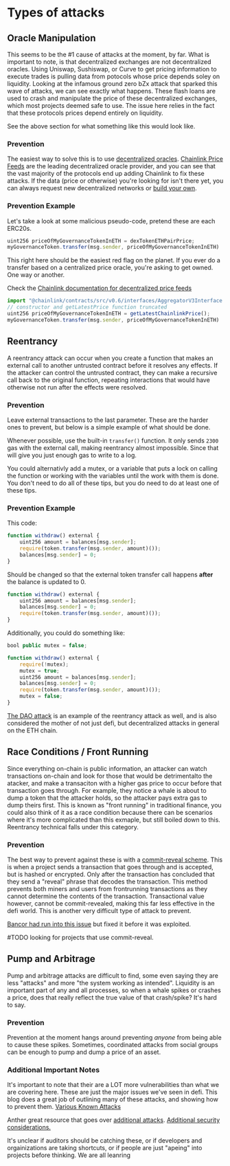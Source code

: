 # Types of attacks

## Oracle Manipulation

This seems to be the #1 cause of attacks at the moment, by far. What is important to note, is that decentralized exchanges are not decentralized oracles. Using Uniswap, Sushiswap, or Curve to get pricing information to execute trades is pulling data from potocols whose price depends soley on liquidity. Looking at the infamous ground zero bZx attack that sparked this wave of attacks, we can see exactly what happens. These flash loans are used to crash and manipulate the price of these decentralized exchanges, which most projects deemed safe to use. The issue here relies in the fact that these protocols prices depend entirely on liquidity.

See the above section for what something like this would look like.

### Prevention

The easiest way to solve this is to use [decentralized oracles](https://blog.chain.link/flash-loans-and-the-importance-of-tamper-proof-oracles/). [Chainlink Price Feeds](https://feeds.chain.link/) are the leading decentralized oracle provider, and you can see that the vast majority of the protocols end up adding Chainlink to fix these attacks. If the data (price or otherwise) you're looking for isn't there yet, you can always request new decentralized networks or [build your own](https://docs.chain.link/docs/make-a-http-get-request).

### Prevention Example

Let's take a look at some malicious pseudo-code, pretend these are each ERC20s.

```javascript
uint256 priceOfMyGovernanceTokenInETH = dexTokenETHPairPrice;
myGovernanceToken.transfer(msg.sender, priceOfMyGovernanceTokenInETH)
```

This right here should be the easiest red flag on the planet. If you ever do a transfer based on a centralized price oracle, you're asking to get owned. One way or another.

Check the [Chainlink documentation for decentralized price feeds](https://docs.chain.link/docs/get-the-latest-price)

```javascript
import "@chainlink/contracts/src/v0.6/interfaces/AggregatorV3Interface.sol";
// constructor and getLatestPrice function truncated
uint256 priceOfMyGovernanceTokenInETH = getLatestChainlinkPrice();
myGovernanceToken.transfer(msg.sender, priceOfMyGovernanceTokenInETH)
```

## Reentrancy

A reentrancy attack can occur when you create a function that makes an external call to another untrusted contract before it resolves any effects. If the attacker can control the untrusted contract, they can make a recursive call back to the original function, repeating interactions that would have otherwise not run after the effects were resolved.

### Prevention

Leave external transactions to the last parameter. These are the harder ones to prevent, but below is a simple example of what should be done.

Whenever possible, use the built-in `transfer()` function. It only sends `2300` gas with the external call, making reentrancy almost impossible. Since that will give you just enough gas to write to a log.

You could alternativly add a mutex, or a variable that puts a lock on calling the function or working with the variables until the work with them is done. You don't need to do all of these tips, but you do need to do at least one of these tips.

### Prevention Example

This code:

```javascript
function withdraw() external {
    uint256 amount = balances[msg.sender];
    require(token.transfer(msg.sender, amount)());
    balances[msg.sender] = 0;
}
```

Should be changed so that the external token transfer call happens **after** the balance is updated to 0.

```javascript
function withdraw() external {
    uint256 amount = balances[msg.sender];
    balances[msg.sender] = 0;
    require(token.transfer(msg.sender, amount)());
}
```

Additionally, you could do something like:

```javascript
bool public mutex = false;

function withdraw() external {
    require(!mutex);
    mutex = true;
    uint256 amount = balances[msg.sender];
    balances[msg.sender] = 0;
    require(token.transfer(msg.sender, amount)());
    mutex = false;
}
```

[The DAO attack](<https://en.wikipedia.org/wiki/The_DAO_(organization)>) is an example of the reentrancy attack as well, and is also considered the mother of not just defi, but decentralized attacks in general on the ETH chain.

## Race Conditions / Front Running

Since everything on-chain is public information, an attacker can watch transactions on-chain and look for those that would be detrimentalto the atacker, and make a transaciton with a higher gas price to occur before that transaction goes through. For example, they notice a whale is about to dump a token that the attacker holds, so the attacker pays extra gas to dump theirs first. This is known as "front running" in traditional finance, you could also think of it as a race condition because there can be scenarios where it's more complicated than this exmaple, but still boiled down to this.
Reentrancy technical falls under this category.

### Prevention

The best way to prevent against these is with a [commit-reveal scheme](https://en.wikipedia.org/wiki/Commitment_scheme). This is when a project sends a transaction that goes through and is accepted, but is hashed or encrypted. Only after the transaction has concluded that they send a "reveal" phrase that decodes the transaction. This method prevents both miners and users from frontrunning transactions as they cannot determine the contents of the transaction. Transactional value however, cannot be commit-revealed, making this far less effective in the defi world. This is another very difficult type of attack to prevent.

[Bancor had run into this issue](https://hackernoon.com/front-running-bancor-in-150-lines-of-python-with-ethereum-api-d5e2bfd0d798) but fixed it before it was exploited.

#TODO looking for projects that use commit-reveal.

## Pump and Arbitrage

Pump and arbitrage attacks are difficult to find, some even saying they are less "attacks" and more "the system working as intended". Liquidity is an important part of any and all processes, so when a whale spikes or crashes a price, does that really reflect the true value of that crash/spike? It's hard to say.

### Prevention

Prevention at the moment hangs around preventing _anyone_ from being able to cause these spikes. Sometimes, coordinated attacks from social groups can be enough to pump and dump a price of an asset.

### Additional Important Notes

It's important to note that their are a LOT more vulnerabilities than what we are covering here. These are just the major issues we've seen in defi. This blog does a great job of outlining many of these attacks, and showing how to prevent them. [Various Known Attacks](https://blog.sigmaprime.io/solidity-security.html#reentrancy)

Anther great resource that goes over [additional attacks](https://solidity-by-example.org/0.6/).
[Additional security considerations.](https://docs.soliditylang.org/en/v0.7.4/security-considerations.html)

It's unclear if auditors should be catching these, or if developers and orgainizations are taking shortcuts, or if people are just "apeing" into projects before thinking. We are all leanring
